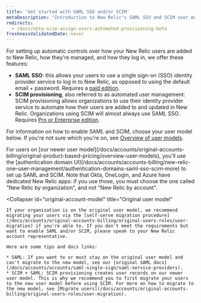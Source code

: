 ```yaml
---
title: 'Get started with SAML SSO and/or SCIM'
metaDescription: "Introduction to New Relic's SAML SSO and SCIM user management options."
redirects:
  - /docs/okta-scim-assign-users-automated-provisioning-beta
freshnessValidatedDate: never
---
```


For setting up automatic controls over how your New Relic users are added to New Relic, how they're managed, and how they log in, we offer these features:

* <DoNotTranslate>**SAML SSO**</DoNotTranslate>: this allows your users to use a single sign-on (SSO) identity provider service to log in to New Relic, as opposed to using the default email + password. Requires a [paid edition](/docs/accounts/accounts-billing/new-relic-one-pricing-billing/new-relic-one-pricing-billing/#editions).
* <DoNotTranslate>**SCIM provisioning**</DoNotTranslate>, also referred to as automated user management: SCIM provisioning allows organizations to use their identity provider service to automate how their users are added to and updated in New Relic. Organizations using SCIM will almost always use SAML SSO. Requires [Pro or Enterprise edition](/docs/accounts/accounts-billing/new-relic-one-pricing-billing/new-relic-one-pricing-billing/#editions). 

For information on how to enable SAML and SCIM, choose your user model below. If you're not sure which you're on, see [Overview of user models](/docs/accounts/original-accounts-billing/original-product-based-pricing/overview-user-models).

<CollapserGroup>
  <Collapser
    id="new-account-model"
    title="Our newer user model"
  >
    For users on [our newer user model](/docs/accounts/original-accounts-billing/original-product-based-pricing/overview-user-models), you'll use the [authentication domain UI](/docs/accounts/accounts-billing/new-relic-one-user-management/authentication-domains-saml-sso-scim-more) to set up SAML and SCIM. Note that Okta, OneLogin, and Azure have dedicated New Relic apps: if you use those, you must choose the one called "New Relic by organization", and not "New Relic by account".
  </Collapser>

  <Collapser
    id="original-account-model"
    title="Original user model"
  >
    If your organization is on the original user model, we recommend migrating your users via the [self-serve migration procedure](/docs/accounts/original-accounts-billing/original-users-roles/user-migration) if you're able to. If you don't meet the requirements but want to enable SAML and/or SCIM, please speak to your New Relic account representative.

    Here are some tips and docs links:

    * SAML: If you want to or must stay on the original user model and can't migrate to the new model, see our [original SAML docs](/docs/accounts/accounts/saml-single-sign/saml-service-providers).
    * SCIM + SAML: SCIM provisioning creates user records on our newer user model. This is why we recommend you to first migrate your users to the new user model before using SCIM. For more on how to migrate to the new model, see [Migrate users](/docs/accounts/original-accounts-billing/original-users-roles/user-migration).
  </Collapser>
</CollapserGroup>
